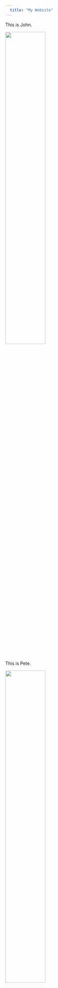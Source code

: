 ```yaml
---
  title: "My Website"
---
```

  
This is John.

<img src="files/john.jpg" style="width:50%">

This is Pete.

<img src="files/pete.jpg" style="width:50%">

They are brothers!

<img src="files/brother_kitties.jpg" style="width:50%">